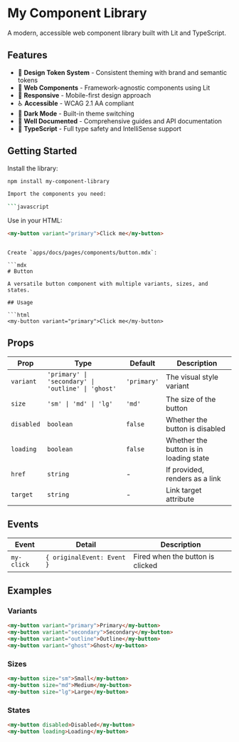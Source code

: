# My Component Library

A modern, accessible web component library built with Lit and TypeScript.

## Features

- 🎨 **Design Token System** - Consistent theming with brand and semantic tokens
- 🧩 **Web Components** - Framework-agnostic components using Lit
- 📱 **Responsive** - Mobile-first design approach
- ♿ **Accessible** - WCAG 2.1 AA compliant
- 🌙 **Dark Mode** - Built-in theme switching
- 📖 **Well Documented** - Comprehensive guides and API documentation
- 🔧 **TypeScript** - Full type safety and IntelliSense support

## Getting Started

Install the library:

```bash
npm install my-component-library

Import the components you need:

```javascript
```

Use in your HTML:

```html
<my-button variant="primary">Click me</my-button>
```
```

Create `apps/docs/pages/components/button.mdx`:

```mdx
# Button

A versatile button component with multiple variants, sizes, and states.

## Usage

```html
<my-button variant="primary">Click me</my-button>
```

## Props

| Prop | Type | Default | Description |
|------|------|---------|-------------|
| `variant` | `'primary' \| 'secondary' \| 'outline' \| 'ghost'` | `'primary'` | The visual style variant |
| `size` | `'sm' \| 'md' \| 'lg'` | `'md'` | The size of the button |
| `disabled` | `boolean` | `false` | Whether the button is disabled |
| `loading` | `boolean` | `false` | Whether the button is in loading state |
| `href` | `string` | - | If provided, renders as a link |
| `target` | `string` | - | Link target attribute |

## Events

| Event | Detail | Description |
|-------|--------|-------------|
| `my-click` | `{ originalEvent: Event }` | Fired when the button is clicked |

## Examples

### Variants

```html
<my-button variant="primary">Primary</my-button>
<my-button variant="secondary">Secondary</my-button>
<my-button variant="outline">Outline</my-button>
<my-button variant="ghost">Ghost</my-button>
```

### Sizes

```html
<my-button size="sm">Small</my-button>
<my-button size="md">Medium</my-button>
<my-button size="lg">Large</my-button>
```

### States

```html
<my-button disabled>Disabled</my-button>
<my-button loading>Loading</my-button>
```
```